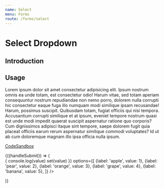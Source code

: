 ```yaml
---
name: Select
menu: Forms
route: /forms/select
---
```



# Select Dropdown

## Introduction

## Usage

Lorem ipsum dolor sit amet consectetur adipisicing elit. Ipsum nostrum omnis ea unde totam, est 
consectetur odio! Harum vitae, sed totam aperiam consequuntur nostrum repudiandae non nemo porro, 
dolorem nulla corrupti hic consectetur eaque fuga illo numquam modi similique ipsam recusandae! Harum, 
possimus suscipit. Quibusdam totam, fugiat officiis qui nisi tempora. Accusantium corrupti similique 
et at ipsum, eveniet tempore nostrum quasi est unde modi impedit quaerat suscipit aspernatur ratione 
quo corporis? Cum dignissimos adipisci itaque sint tempore, saepe dolorem fugit quia placeat officiis 
earum rerum aspernatur similique commodi voluptates? Id ut ab cum doloremque magnam illo ipsa officia nulla ipsum.

[CodeSandbox](https://codesandbox.io)

<Playground>
	<Form onSubmit={console.log}>
		{({handleSubmit}) => (
			<form onSubmit={handleSubmit}>
				<div style={{ width: 400, padding: 10 }}>
					<FFSelect 
						name="select-dropdown"
						label="Select Fruit"
						hint="one of the fruit only"
						onChange={({value}, set) => {
							console.log(value)
							set(value)
						}}
						options={[
							{label: 'apple', value: 1},
							{label: 'pear', value: 2},
							{label: 'orange', value: 3},
							{label: 'grape', value: 4},
							{label: 'banana', value: 5},
						]} 
					/>
				</div>
			</form>
		)}
	</Form>
</Playground>